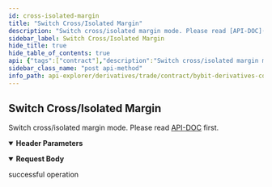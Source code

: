 ```yaml
---
id: cross-isolated-margin
title: "Switch Cross/Isolated Margin"
description: "Switch cross/isolated margin mode. Please read [API-DOC](../../../../v3/derivatives/rest-contract/position/cross-isolated-margin#) first."
sidebar_label: Switch Cross/Isolated Margin
hide_title: true
hide_table_of_contents: true
api: {"tags":["contract"],"description":"Switch cross/isolated margin mode. Please read [API-DOC](../../../../v3/derivatives/rest-contract/position/cross-isolated-margin#) first.","operationId":"cross-isolated-margin","parameters":[{"name":"apiKey","in":"header","description":"If not input, the default one will be used","required":false,"schema":{"type":"string"}},{"name":"secret","in":"header","description":"If not input, the default one will be used","required":false,"schema":{"type":"string"}}],"responses":{"200":{"description":"successful operation"}},"requestBody":{"content":{"application/json":{"schema":{"type":"object","properties":{"symbol":{"type":"string","description":"Symbol name"},"tradeMode":{"type":"integer","description":"Trade mode. 0=crossMargin, 1=isolatedMargin","enum":[0,1],"example":0},"buyLeverage":{"type":"string","description":"Buy side leverage. Make sure buyLeverage equals to sellLeverage","example":"10"},"sellLeverage":{"type":"string","description":"Sell side leverage. Make sure buyLeverage equals to sellLeverage","example":"10"}},"required":["symbol","tradeMode","buyLeverage","sellLeverage"]}}}},"method":"post","path":"/contract/v3/private/position/switch-isolated","servers":[{"url":"https://api-testnet.bybit.com","description":"Testnet server"}],"jsonRequestBodyExample":{"symbol":"string","tradeMode":0,"buyLeverage":"10","sellLeverage":"10"},"info":{"description":"Collection of derivatives - contract v3 Restul API, which covers USDT Perpetual, USDC Perpetual, Inverse Perpetual, Inverse Future and Option.\n","version":"3.0.0","title":"Bybit derivatives contract explorer"},"postman":{"name":"Switch Cross/Isolated Margin","description":{"content":"Switch cross/isolated margin mode. Please read [API-DOC](../../../../v3/derivatives/rest-contract/position/cross-isolated-margin#) first.","type":"text/plain"},"url":{"path":["contract","v3","private","position","switch-isolated"],"host":["{{baseUrl}}"],"query":[],"variable":[]},"header":[{"disabled":false,"description":{"content":"If not input, the default one will be used","type":"text/plain"},"key":"apiKey","value":""},{"disabled":false,"description":{"content":"If not input, the default one will be used","type":"text/plain"},"key":"secret","value":""},{"key":"Content-Type","value":"application/json"}],"method":"POST","body":{"mode":"raw","raw":"\"\"","options":{"raw":{"language":"json"}}}}}
sidebar_class_name: "post api-method"
info_path: api-explorer/derivatives/trade/contract/bybit-derivatives-contract-explorer
---
```



## Switch Cross/Isolated Margin



Switch cross/isolated margin mode. Please read [API-DOC](../../../../v3/derivatives/rest-contract/position/cross-isolated-margin#) first.

<details style={{"marginBottom":"1rem"}} data-collapsed={false} open={true}><summary style={{}}><strong>Header Parameters</strong></summary><div><ul><ParamsItem className={"paramsItem"} param={{"name":"apiKey","in":"header","description":"If not input, the default one will be used","required":false,"schema":{"type":"string"}}}></ParamsItem><ParamsItem className={"paramsItem"} param={{"name":"secret","in":"header","description":"If not input, the default one will be used","required":false,"schema":{"type":"string"}}}></ParamsItem></ul></div></details><MimeTabs><TabItem label={"application/json"} value={"application/json-schema"}><details style={{}} data-collapsed={false} open={true}><summary style={{"textAlign":"left"}}><strong>Request Body</strong></summary><div style={{"textAlign":"left","marginLeft":"1rem"}}></div><ul style={{"marginLeft":"1rem"}}><SchemaItem collapsible={false} name={"symbol"} required={true} schemaDescription={"Symbol name"} schemaName={"string"} qualifierMessage={undefined} defaultValue={undefined}></SchemaItem><SchemaItem collapsible={false} name={"tradeMode"} required={true} schemaDescription={"Trade mode. 0=crossMargin, 1=isolatedMargin"} schemaName={"integer"} qualifierMessage={"**Possible values:** [`0`, `1`]"} defaultValue={undefined}></SchemaItem><SchemaItem collapsible={false} name={"buyLeverage"} required={true} schemaDescription={"Buy side leverage. Make sure buyLeverage equals to sellLeverage"} schemaName={"string"} qualifierMessage={undefined} defaultValue={undefined}></SchemaItem><SchemaItem collapsible={false} name={"sellLeverage"} required={true} schemaDescription={"Sell side leverage. Make sure buyLeverage equals to sellLeverage"} schemaName={"string"} qualifierMessage={undefined} defaultValue={undefined}></SchemaItem></ul></details></TabItem></MimeTabs><div><ApiTabs><TabItem label={"200"} value={"200"}><div>

successful operation

</div><div></div></TabItem></ApiTabs></div>
      